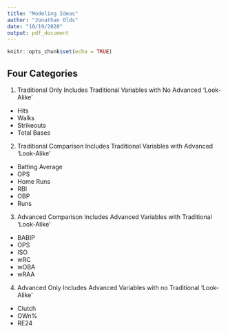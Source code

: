 ```yaml
---
title: "Modeling Ideas"
author: "Jonathan Olds"
date: "10/19/2020"
output: pdf_document
---
```


```r
knitr::opts_chunk$set(echo = TRUE)
```

## Four Categories

1. Traditional Only
Includes Traditional Variables with No Advanced 'Look-Alike'

* Hits
* Walks
* Strikeouts
* Total Bases

2. Traditional Comparison
Includes Traditional Variables with Advanced 'Look-Alike'

* Batting Average
* OPS
* Home Runs
* RBI
* OBP
* Runs

3. Advanced Comparison
Includes Advanced Variables with Traditional 'Look-Alike'

* BABIP
* OPS
* ISO
* wRC
* wOBA
* wRAA

4. Advanced Only
Includes Advanced Variables with no Traditional 'Look-Alike'

* Clutch
* OWn%
* RE24
  
  
  
  
  
  
  